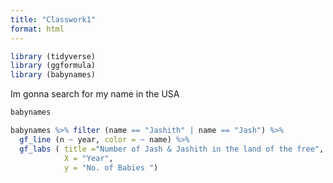 ```yaml
---
title: "Classwork1"
format: html
---
```

```r
library (tidyverse)
library (ggformula)
library (babynames)
```
Im gonna search for my name in the USA

```r
babynames

```

```r
babynames %>% filter (name == "Jashith" | name == "Jash") %>% 
  gf_line (n ~ year, color = ~ name) %>% 
  gf_labs ( title ="Number of Jash & Jashith in the land of the free",
            X = "Year",
            y = "No. of Babies ")
```

